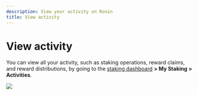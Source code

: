 ```yaml
---
description: View your activity on Ronin
title: View activity
---
```



# View activity

You can view all your activity, such as staking operations,
reward claims, and reward distributions,
by going to the [staking dashboard](https://saigon-staking.roninchain.com/) **> My Staking > Activities**.

<img src={activity} width={1280} />
